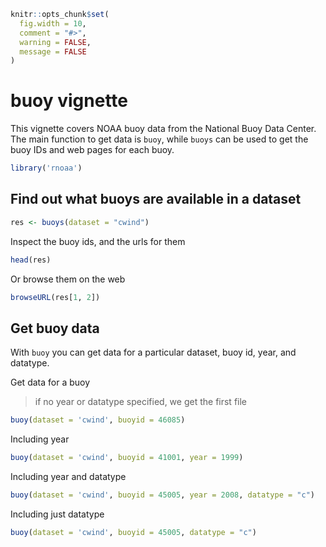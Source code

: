 <!--
%\VignetteEngine{knitr::knitr}
%\VignetteIndexEntry{buoy vignette}
%\VignetteEncoding{UTF-8}
-->

```r
knitr::opts_chunk$set(
  fig.width = 10,
  comment = "#>", 
  warning = FALSE, 
  message = FALSE
)
```

buoy vignette
======

This vignette covers NOAA buoy data from the National Buoy Data Center. The
main function to get data is `buoy`, while `buoys` can be used to
get the buoy IDs and web pages for each buoy.

```r
library('rnoaa')
```

## Find out what buoys are available in a dataset

```r
res <- buoys(dataset = "cwind")
```

Inspect the buoy ids, and the urls for them

```r
head(res)
```

Or browse them on the web

```r
browseURL(res[1, 2])
```

## Get buoy data

With `buoy` you can get data for a particular dataset, buoy id, year, and datatype. 

Get data for a buoy

> if no year or datatype specified, we get the first file

```r
buoy(dataset = 'cwind', buoyid = 46085)
```

Including year

```r
buoy(dataset = 'cwind', buoyid = 41001, year = 1999)
```

Including year and datatype

```r
buoy(dataset = 'cwind', buoyid = 45005, year = 2008, datatype = "c")
```

Including just datatype

```r
buoy(dataset = 'cwind', buoyid = 45005, datatype = "c")
```
